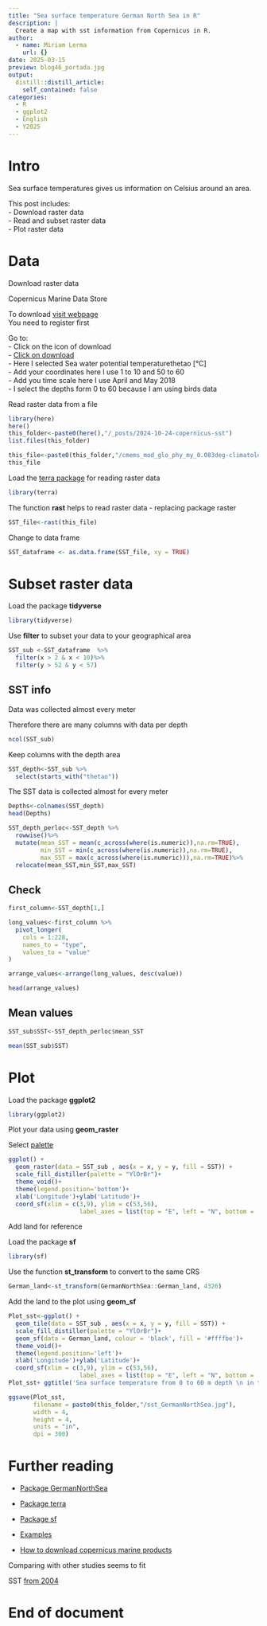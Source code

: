```yaml
---
title: "Sea surface temperature German North Sea in R"
description: |
  Create a map with sst information from Copernicus in R.
author:
  - name: Miriam Lerma
    url: {}
date: 2025-03-15
preview: blog46_portada.jpg
output:
  distill::distill_article:
    self_contained: false
categories:
  - R
  - ggplot2
  - English
  - Y2025
---
```




# Intro

Sea surface temperatures gives us information on Celsius around an area.

This post includes:  
- Download raster data   
- Read and subset raster data  
- Plot raster data  

# Data

Download raster data

Copernicus Marine Data Store

To download [visit webpage](https://data.marine.copernicus.eu/products)  
You need to register first  

Go to:  
- Click on the icon of download  
- [Click on download](https://help.marine.copernicus.eu/en/articles/4469993-how-to-download-copernicus-marine-products#h_ec9344c750)  
- Here I selected Sea water potential temperaturethetao [°C]  
- Add your coordinates here I use 1 to 10 and 50 to 60    
- Add you time scale here I use April and May 2018  
- I select the depths form 0 to 60 because I am using birds data  


Read raster data from a file

```r
library(here)
here()
this_folder<-paste0(here(),"/_posts/2024-10-24-copernicus-sst")
list.files(this_folder)
```

```r
this_file<-paste0(this_folder,"/cmems_mod_glo_phy_my_0.083deg-climatology_P1M-m_1729785319560.nc")
this_file
```

Load the [terra package](https://pjbartlein.github.io/REarthSysSci/netcdf_terra.html) for reading raster data

```r
library(terra)
```

The function **rast** helps to read raster data - replacing package raster

```r
SST_file<-rast(this_file)
```

Change to data frame

```r
SST_dataframe <- as.data.frame(SST_file, xy = TRUE)
```

# Subset raster data

Load the package **tidyverse** 

```r
library(tidyverse)
```

Use **filter** to subset your data to your geographical area

```r
SST_sub <-SST_dataframe  %>%
  filter(x > 2 & x < 10)%>%
  filter(y > 52 & y < 57)
```

## SST info

Data was collected almost every meter

Therefore there are many columns with data per depth

```r
ncol(SST_sub)
```
Keep columns with the depth area

```r
SST_depth<-SST_sub %>%
  select(starts_with("thetao"))
```

The SST data is collected almost for every meter

```r
Depths<-colnames(SST_depth)
head(Depths)
```

```r
SST_depth_perloc<-SST_depth %>%
  rowwise()%>%
  mutate(mean_SST = mean(c_across(where(is.numeric)),na.rm=TRUE),
         min_SST = min(c_across(where(is.numeric)),na.rm=TRUE),
         max_SST = max(c_across(where(is.numeric))),na.rm=TRUE)%>%
  relocate(mean_SST,min_SST,max_SST)
```

## Check

```r
first_column<-SST_depth[1,]

long_values<-first_column %>% 
  pivot_longer(
    cols = 1:228, 
    names_to = "type",
    values_to = "value"
)

arrange_values<-arrange(long_values, desc(value))

head(arrange_values)
```


## Mean values

```r
SST_sub$SST<-SST_depth_perloc$mean_SST
```

```r
mean(SST_sub$SST)
```

# Plot

Load the package **ggplot2** 

```r
library(ggplot2)
```

Plot your data using **geom_raster**

Select [palette](https://ggplot2-book.org/scales-colour)

```r
ggplot() +
  geom_raster(data = SST_sub , aes(x = x, y = y, fill = SST)) +
  scale_fill_distiller(palette = "YlOrBr")+
  theme_void()+
  theme(legend.position='bottom')+
  xlab('Longitude')+ylab('Latitude')+
  coord_sf(xlim = c(3,9), ylim = c(53,56),
                    label_axes = list(top = "E", left = "N", bottom = 'E', right='N'))

```

Add land for reference

Load the package **sf**

```r
library(sf)
```

Use the function **st_transform** to convert to the same CRS

```r
German_land<-st_transform(GermanNorthSea::German_land, 4326)
```

Add the land to the plot using **geom_sf**

```r
Plot_sst<-ggplot() +
  geom_tile(data = SST_sub , aes(x = x, y = y, fill = SST)) +
  scale_fill_distiller(palette = "YlOrBr")+
  geom_sf(data = German_land, colour = 'black', fill = '#ffffbe')+
  theme_void()+
  theme(legend.position='left')+
  xlab('Longitude')+ylab('Latitude')+
  coord_sf(xlim = c(3,9), ylim = c(53,56),
                    label_axes = list(top = "E", left = "N", bottom = 'E', right='N'))
Plot_sst+ ggtitle('Sea surface temperature from 0 to 60 m depth \n in the German North Sea in \n spring (April and May montly composites)')
```



```r
ggsave(Plot_sst,
       filename = paste0(this_folder,"/sst_GermanNorthSea.jpg"),
       width = 4, 
       height = 4, 
       units = "in",
       dpi = 300)
```

# Further reading

- [Package GermanNorthSea](https://github.com/MiriamLL/GermanNorthSea)
- [Package terra](https://rspatial.github.io/terra/) 
- [Package sf](https://r-spatial.github.io/sf/)

- [Examples](https://marine.copernicus.eu/services/user-learning-services/using-r-work-copernicus-marine-data)
- [How to download copernicus marine products](https://help.marine.copernicus.eu/en/articles/4469993-how-to-download-copernicus-marine-products#h_ec9344c750)


Comparing with other studies seems to fit

SST [from 2004](https://www.researchgate.net/publication/222406095_Defining_habitats_suitable_for_larval_fish_in_the_German_Bight_southern_North_Sea_An_IBM_approach_using_spatially-_and_temporally-resolved_size-structured_prey_fields)


# End of document